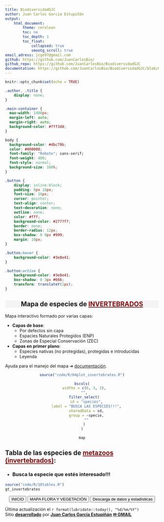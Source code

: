 ```yaml
---
title: BiodiversidadGJC
author: Juan Carlos García Estupiñán
output: 
    html_document:
        theme: cerulean
        toc: no
        toc_depth: 1
        toc_float: 
            collapsed: true
            smootg_scroll: true
email_adress: jcge97@gmail.com
github: https://github.com/JuanCarlosBio/ 
github_repo: https://github.com/JuanCarlosBio/BiodiversidadGJC
documentation: https://github.com/JuanCarlosBio/BiodiversidadGJC/blob/main/documents/info.md 
---
```


```r
knitr::opts_chunk$set(echo = TRUE)
```

<link rel="preconnect" href="https://fonts.googleapis.com">
<link rel="preconnect" href="https://fonts.gstatic.com" crossorigin>
<link href="https://fonts.googleapis.com/css2?family=Montserrat:ital,wght@0,100..900;1,100..900&family=Roboto+Slab:wght@100..900&family=Roboto:ital,wght@0,100;0,300;0,400;0,500;0,700;0,900;1,100;1,300;1,400;1,500;1,700;1,900&display=swap" rel="stylesheet">

```css
.author, .title {
    display: none;
}

.main-container {
  max-width: 1400px;
  margin-left: auto;
  margin-right: auto;
  background-color: #fff3d8;
}

body {
  background-color: #dbc79b;
  color: #000000;
  font-family: "Roboto"; sans-serif;
  font-weight: 400;
  font-style: normal;
  background-size: 100%;
}

.button {
    display: inline-block;
    padding: 8px 16px;
    font-size: 16px;
    cursor: pointer;
    text-align: center;
    text-decoration: none;
    outline: none;
    color: #fff;
    background-color: #2777f7;
    border: none;
    border-radius: 12px;
    box-shadow: 0 0px #999;
    margin: 10px;
}

.button:hover {
    background-color: #3e8e41;
}

.button:active {
    background-color: #3e8e41;
    box-shadow: 0 3px #666;
    transform: translateY(2px);
}
```

<center>
<div style="background-color: #F4F4F4; text-align: center;">
## **Mapa de especies de <span style='color: #870909'><u>INVERTEBRADOS</u></span>**
</div>
</center>

Mapa interactivo formado por varias capas:

- **Capas de base**:
  - Por defectos sin capa
  - Espacies Naturales Protegidos (ENP)
  - Zonas de Especial Conservación (ZEC)
- **Capas en primer plano**:
  - Especies nativas (no protegidas), protegidas e introducidas 
  - Leyenda 

Ayuda para el manejo del mapa &#10132; [documentación](`r rmarkdown::metadata$documentation`).

<center>

```r
source("code/R/04plot_invertebrates.R")

bscols(
  widths = c(6, 3, 3),
  "",
  filter_select(
    id = "species",
    label = "BUSCA LAS ESPECIES!!!",
    sharedData = sd,
    group = ~specie,
    ""
  )
)

map
```

</center>

## **Tabla de las especies de <span style='color: #870909'><u>metazoos (invertebrados)</u></span>:**

* ### **Busca la especie que estés interesado!!!**

```r
source("code/R/10tables.R")
gt_invertebrates
```

<div style="text-align: center;">
<button class="button" onclick="window.location.href='./'">INICIO</button>
<button class="button" onclick="window.location.href='./flora'">MAPA FLORA Y VEGETACIÓN</button>
<button class="button" onclick="window.location.href='./data'">Descarga de datos y estadísticas</button>
</div>

Última actualización el `r format(lubridate::today(), "%d/%m/%Y")`  
Sitio [<u>**desarrollado**</u>](`r rmarkdown::metadata$github_repo`) por [<u>**Juan Carlos García Estupiñán**</u>](`r rmarkdown::metadata$github`) [<u>**&#x2709; GMAIL**</u>](mailto:`r rmarkdown::metadata$email_adress`)